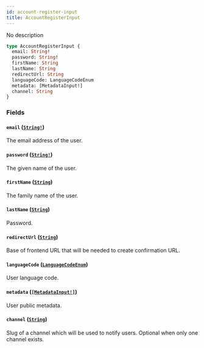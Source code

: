 ```yaml
---
id: account-register-input
title: AccountRegisterInput
---
```


No description

```graphql
type AccountRegisterInput {
  email: String!
  password: String!
  firstName: String
  lastName: String
  redirectUrl: String
  languageCode: LanguageCodeEnum
  metadata: [MetadataInput!]
  channel: String
}
```

### Fields

#### `email` ([`String!`](../../../developer/api-reference/scalars/string))

The email address of the user.

#### `password` ([`String!`](../../../developer/api-reference/scalars/string))

The given name of the user.

#### `firstName` ([`String`](../../../developer/api-reference/scalars/string))

The family name of the user.

#### `lastName` ([`String`](../../../developer/api-reference/scalars/string))

Password.

#### `redirectUrl` ([`String`](../../../developer/api-reference/scalars/string))

Base of frontend URL that will be needed to create confirmation URL.

#### `languageCode` ([`LanguageCodeEnum`](../../../developer/api-reference/enums/language-code-enum))

User language code.

#### `metadata` ([`[MetadataInput!]`](../../../developer/api-reference/inputs/metadata-input))

User public metadata.

#### `channel` ([`String`](../../../developer/api-reference/scalars/string))

Slug of a channel which will be used to notify users. Optional when only one channel exists.
